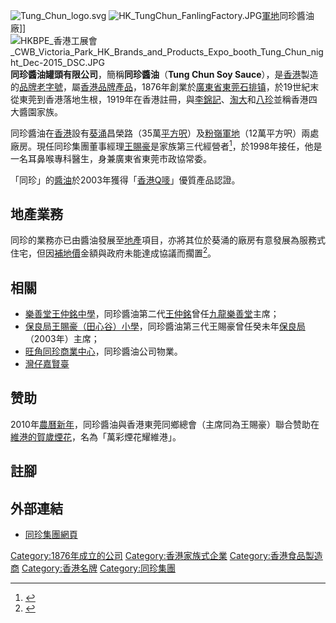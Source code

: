 {{refimprove|time=2018-07-20T04:48:08+00:00}}
[[File:Tung_Chun_logo.svg|thumb]]
[[File:HK_TungChun_FanlingFactory.JPG|thumb]][[軍地|軍地]]同珍醬油廠]]
[[File:HKBPE_香港工展會_CWB_Victoria_Park_HK_Brands_and_Products_Expo_booth_Tung_Chun_night_Dec-2015_DSC.JPG|thumb]]
'''同珍醬油罐頭有限公司'''，簡稱'''同珍醬油'''（'''Tung Chun Soy Sauce'''），是[[香港|香港]]製造的[[品牌|品牌]][[老字號|老字號]]，屬[[香港品牌產品|香港品牌產品]]，1876年創業於[[廣東省|廣東省]][[東莞|東莞]][[石排镇|石排镇]]，於19世紀末從東莞到香港落地生根，1919年在香港註冊，與[[李錦記|李錦記]]、[[淘大食品|淘大]]和[[八珍甜醋|八珍]]並稱香港四大醬園家族。

同珍醬油在[[香港|香港]]設有[[葵涌|葵涌]]昌榮路（35萬[[平方呎|平方呎]]）及[[粉嶺|粉嶺]][[軍地|軍地]]（12萬平方呎）兩處廠房。現任同珍集團董事經理[[王賜豪|王賜豪]]是家族第三代經營者<ref>{{cite web|url=https://www.tungchun.hk/cn/about_dr_wong_chi_ho_about.php|title=關於家族成員|accessdate=2018年7月20日|publisher=同珍集團|language=zh-hk|archive-date=2018年7月20日|archive-url=https://web.archive.org/web/20180720081346/https://www.tungchun.hk/cn/about_dr_wong_chi_ho_about.php|dead-url=no}}</ref>，於1998年接任，他是一名耳鼻喉專科醫生，身兼廣東省東莞市政協常委。

「同珍」的[[醬油|醬油]]於2003年獲得「[[香港工業總會#香港Q嘜|香港Q嘜]]」優質產品認證。

==地產業務==
{{see also|同珍地產}}
同珍的業務亦已由醬油發展至[[地產|地產]]項目，亦將其位於葵涌的廠房有意發展為服務式住宅，但因[[補地價|補地價]]金額與政府未能達成協議而擱置<ref>{{cite web |language=zh-hk |url=http://www.singtao.com/archive/fullstory.asp?andor=or&year1=2002&month1=1&day1=4&year2=2002&month2=1&day2=4&category=all&id=20020104h03&keyword1=&keyword2= |title=同珍2500萬購何文田地盤 |publisher=[[星島日報|星島日報]] |date= |accessdate=2009-11-06}}</ref>。

==相關==
* [[樂善堂王仲銘中學|樂善堂王仲銘中學]]，同珍醬油第二代[[王仲銘|王仲銘]]曾任[[九龍樂善堂|九龍樂善堂]]主席；
* [[保良局王賜豪（田心谷）小學|保良局王賜豪（田心谷）小學]]，同珍醬油第三代王賜豪曾任癸未年[[保良局|保良局]]（2003年）主席；
* [[旺角|旺角]][[同珍商業中心|同珍商業中心]]，同珍醬油公司物業。
* [[灣仔|灣仔]][[嘉賢臺|嘉賢臺]]

==赞助==
2010年[[農曆新年|農曆新年]]，同珍醬油與香港東莞同鄉總會（主席同為王賜豪）聯合赞助在[[香港賀歲煙花匯演|維港的賀歲煙花]]，名為「萬彩煙花耀維港」。

==註腳==
{{reflist}}

==外部連結==
* [http://www.tungchun.hk/ 同珍集團網頁] {{Wayback|url=http://www.tungchun.hk/ |date=20201125141156 }}

[[Category:1876年成立的公司|Category:1876年成立的公司]]
[[Category:香港家族式企業|Category:香港家族式企業]]
[[Category:香港食品製造商|Category:香港食品製造商]]
[[Category:香港名牌|Category:香港名牌]]
[[Category:同珍集團|Category:同珍集團]]